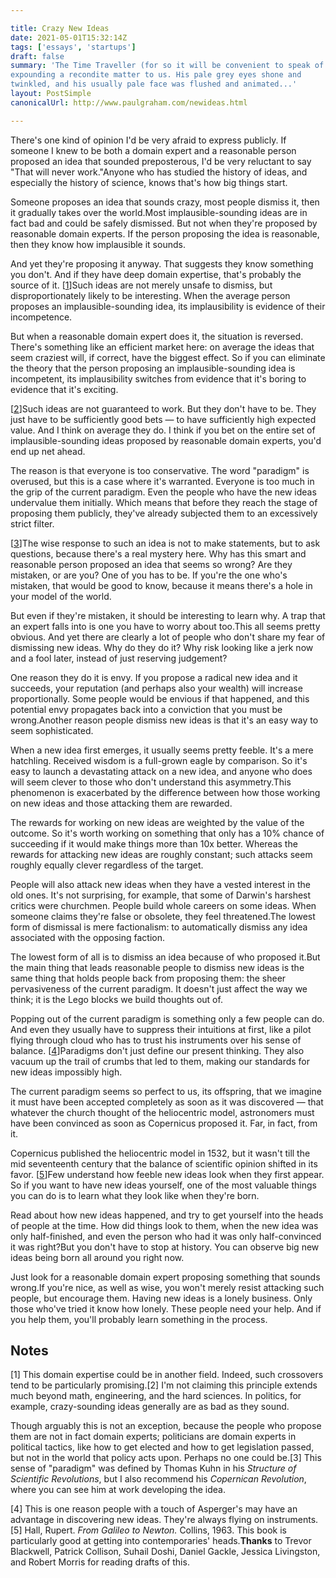 ```yaml
---

title: Crazy New Ideas
date: 2021-05-01T15:32:14Z
tags: ['essays', 'startups']
draft: false
summary: 'The Time Traveller (for so it will be convenient to speak of him) was
expounding a recondite matter to us. His pale grey eyes shone and
twinkled, and his usually pale face was flushed and animated...'
layout: PostSimple
canonicalUrl: http://www.paulgraham.com/newideas.html

---
```


There's one kind of opinion I'd be very afraid to express publicly. If someone I knew to be both a domain expert and a reasonable person proposed an idea that sounded preposterous, I'd be very reluctant to say "That will never work."Anyone who has studied the history of ideas, and especially the history of science, knows that's how big things start.

Someone proposes an idea that sounds crazy, most people dismiss it, then it gradually takes over the world.Most implausible-sounding ideas are in fact bad and could be safely dismissed. But not when they're proposed by reasonable domain experts. If the person proposing the idea is reasonable, then they know how implausible it sounds.

And yet they're proposing it anyway. That suggests they know something you don't. And if they have deep domain expertise, that's probably the source of it. [[1](#f1n)]Such ideas are not merely unsafe to dismiss, but disproportionately likely to be interesting. When the average person proposes an implausible-sounding idea, its implausibility is evidence of their incompetence.

But when a reasonable domain expert does it, the situation is reversed. There's something like an efficient market here: on average the ideas that seem craziest will, if correct, have the biggest effect. So if you can eliminate the theory that the person proposing an implausible-sounding idea is incompetent, its implausibility switches from evidence that it's boring to evidence that it's exciting.

[[2](#f2n)]Such ideas are not guaranteed to work. But they don't have to be. They just have to be sufficiently good bets — to have sufficiently high expected value. And I think on average they do. I think if you bet on the entire set of implausible-sounding ideas proposed by reasonable domain experts, you'd end up net ahead.

The reason is that everyone is too conservative. The word "paradigm" is overused, but this is a case where it's warranted. Everyone is too much in the grip of the current paradigm. Even the people who have the new ideas undervalue them initially. Which means that before they reach the stage of proposing them publicly, they've already subjected them to an excessively strict filter.

[[3](#f3n)]The wise response to such an idea is not to make statements, but to ask questions, because there's a real mystery here. Why has this smart and reasonable person proposed an idea that seems so wrong? Are they mistaken, or are you? One of you has to be. If you're the one who's mistaken, that would be good to know, because it means there's a hole in your model of the world.

But even if they're mistaken, it should be interesting to learn why. A trap that an expert falls into is one you have to worry about too.This all seems pretty obvious. And yet there are clearly a lot of people who don't share my fear of dismissing new ideas. Why do they do it? Why risk looking like a jerk now and a fool later, instead of just reserving judgement?

One reason they do it is envy. If you propose a radical new idea and it succeeds, your reputation (and perhaps also your wealth) will increase proportionally. Some people would be envious if that happened, and this potential envy propagates back into a conviction that you must be wrong.Another reason people dismiss new ideas is that it's an easy way to seem sophisticated.

When a new idea first emerges, it usually seems pretty feeble. It's a mere hatchling. Received wisdom is a full-grown eagle by comparison. So it's easy to launch a devastating attack on a new idea, and anyone who does will seem clever to those who don't understand this asymmetry.This phenomenon is exacerbated by the difference between how those working on new ideas and those attacking them are rewarded.

The rewards for working on new ideas are weighted by the value of the outcome. So it's worth working on something that only has a 10% chance of succeeding if it would make things more than 10x better. Whereas the rewards for attacking new ideas are roughly constant; such attacks seem roughly equally clever regardless of the target.

People will also attack new ideas when they have a vested interest in the old ones. It's not surprising, for example, that some of Darwin's harshest critics were churchmen. People build whole careers on some ideas. When someone claims they're false or obsolete, they feel threatened.The lowest form of dismissal is mere factionalism: to automatically dismiss any idea associated with the opposing faction.

The lowest form of all is to dismiss an idea because of who proposed it.But the main thing that leads reasonable people to dismiss new ideas is the same thing that holds people back from proposing them: the sheer pervasiveness of the current paradigm. It doesn't just affect the way we think; it is the Lego blocks we build thoughts out of.

Popping out of the current paradigm is something only a few people can do. And even they usually have to suppress their intuitions at first, like a pilot flying through cloud who has to trust his instruments over his sense of balance. [[4](#f4n)]Paradigms don't just define our present thinking. They also vacuum up the trail of crumbs that led to them, making our standards for new ideas impossibly high.

The current paradigm seems so perfect to us, its offspring, that we imagine it must have been accepted completely as soon as it was discovered — that whatever the church thought of the heliocentric model, astronomers must have been convinced as soon as Copernicus proposed it. Far, in fact, from it.

Copernicus published the heliocentric model in 1532, but it wasn't till the mid seventeenth century that the balance of scientific opinion shifted in its favor. [[5](#f5n)]Few understand how feeble new ideas look when they first appear. So if you want to have new ideas yourself, one of the most valuable things you can do is to learn what they look like when they're born.

Read about how new ideas happened, and try to get yourself into the heads of people at the time. How did things look to them, when the new idea was only half-finished, and even the person who had it was only half-convinced it was right?But you don't have to stop at history. You can observe big new ideas being born all around you right now.

Just look for a reasonable domain expert proposing something that sounds wrong.If you're nice, as well as wise, you won't merely resist attacking such people, but encourage them. Having new ideas is a lonely business. Only those who've tried it know how lonely. These people need your help. And if you help them, you'll probably learn something in the process.

## **Notes**

[1] This domain expertise could be in another field. Indeed, such crossovers tend to be particularly promising.[2] I'm not claiming this principle extends much beyond math, engineering, and the hard sciences. In politics, for example, crazy-sounding ideas generally are as bad as they sound.

Though arguably this is not an exception, because the people who propose them are not in fact domain experts; politicians are domain experts in political tactics, like how to get elected and how to get legislation passed, but not in the world that policy acts upon. Perhaps no one could be.[3] This sense of "paradigm" was defined by Thomas Kuhn in his _Structure of Scientific Revolutions_, but I also recommend his _Copernican Revolution_, where you can see him at work developing the idea.

[4] This is one reason people with a touch of Asperger's may have an advantage in discovering new ideas. They're always flying on instruments.[5] Hall, Rupert. _From Galileo to Newton._ Collins, 1963. This book is particularly good at getting into contemporaries' heads.**Thanks** to Trevor Blackwell, Patrick Collison, Suhail Doshi, Daniel Gackle, Jessica Livingston, and Robert Morris for reading drafts of this.
